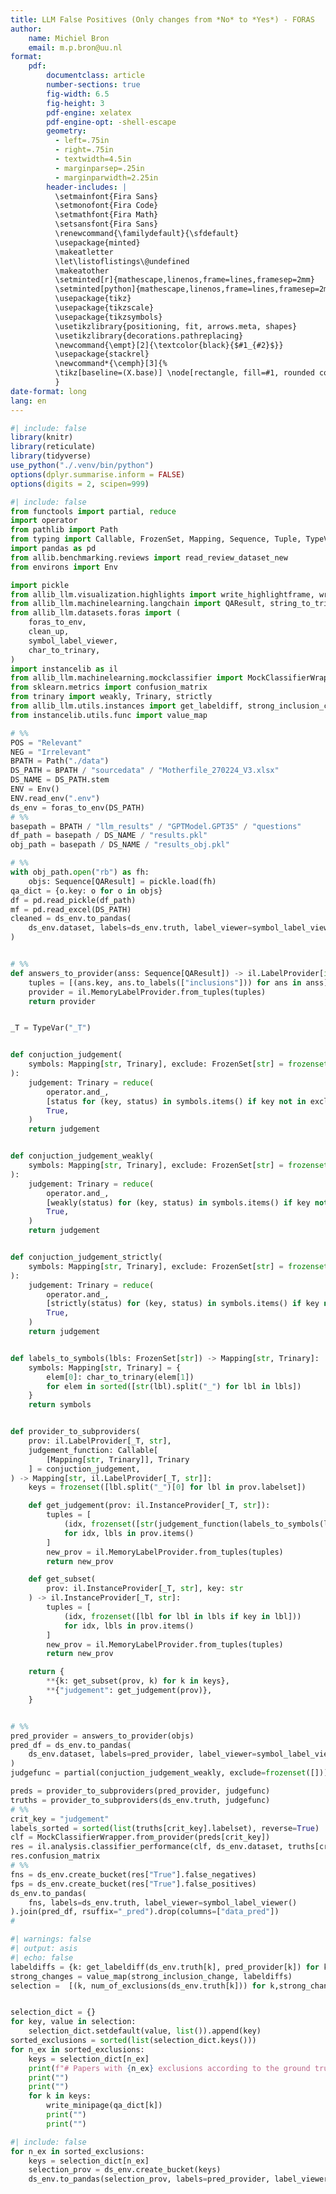 ```yaml
--- 
title: LLM False Positives (Only changes from *No* to *Yes*) - FORAS
author: 
    name: Michiel Bron
    email: m.p.bron@uu.nl
format:
    pdf:
        documentclass: article
        number-sections: true
        fig-width: 6.5
        fig-height: 3
        pdf-engine: xelatex
        pdf-engine-opt: -shell-escape
        geometry:
          - left=.75in
          - right=.75in
          - textwidth=4.5in
          - marginparsep=.25in
          - marginparwidth=2.25in
        header-includes: |
          \setmainfont{Fira Sans}
          \setmonofont{Fira Code}
          \setmathfont{Fira Math}
          \setsansfont{Fira Sans}
          \renewcommand{\familydefault}{\sfdefault}
          \usepackage{minted}
          \makeatletter
          \let\listoflistings\@undefined
          \makeatother
          \setminted[r]{mathescape,linenos,frame=lines,framesep=2mm}
          \setminted[python]{mathescape,linenos,frame=lines,framesep=2mm}
          \usepackage{tikz}
          \usepackage{tikzscale}
          \usepackage{tikzsymbols}
          \usetikzlibrary{positioning, fit, arrows.meta, shapes}
          \usetikzlibrary{decorations.pathreplacing}
          \newcommand{\empt}[2]{\textcolor{black}{$#1_{#2}$}}
          \usepackage{stackrel}
          \newcommand*{\cemph}[3]{%
          \tikz[baseline=(X.base)] \node[rectangle, fill=#1, rounded corners, inner sep=0.5mm, fill opacity=0.5,draw opacity=1,text opacity=1] (X) {$\stackrel{\texttt{#2}}{\textsf{#3}}$};%
          }
date-format: long
lang: en
---
```


```r
#| include: false
library(knitr)
library(reticulate)
library(tidyverse)
use_python("./.venv/bin/python")
options(dplyr.summarise.inform = FALSE)
options(digits = 2, scipen=999)
```

```python
#| include: false
from functools import partial, reduce
import operator
from pathlib import Path
from typing import Callable, FrozenSet, Mapping, Sequence, Tuple, TypeVar
import pandas as pd
from allib.benchmarking.reviews import read_review_dataset_new
from environs import Env

import pickle
from allib_llm.visualization.highlights import write_highlightframe, write_results, write_slide, write_section, write_minipage
from allib_llm.machinelearning.langchain import QAResult, string_to_trinary
from allib_llm.datasets.foras import (
    foras_to_env,
    clean_up,
    symbol_label_viewer,
    char_to_trinary,
)
import instancelib as il
from allib_llm.machinelearning.mockclassifier import MockClassifierWrapper
from sklearn.metrics import confusion_matrix
from trinary import weakly, Trinary, strictly
from allib_llm.utils.instances import get_labeldiff, strong_inclusion_change, num_of_exclusions
from instancelib.utils.func import value_map

# %%
POS = "Relevant"
NEG = "Irrelevant"
BPATH = Path("./data")
DS_PATH = BPATH / "sourcedata" / "Motherfile_270224_V3.xlsx"
DS_NAME = DS_PATH.stem
ENV = Env()
ENV.read_env(".env")
ds_env = foras_to_env(DS_PATH)
# %%
basepath = BPATH / "llm_results" / "GPTModel.GPT35" / "questions"
df_path = basepath / DS_NAME / "results.pkl"
obj_path = basepath / DS_NAME / "results_obj.pkl"

# %%
with obj_path.open("rb") as fh:
    objs: Sequence[QAResult] = pickle.load(fh)
qa_dict = {o.key: o for o in objs}
df = pd.read_pickle(df_path)
mf = pd.read_excel(DS_PATH)
cleaned = ds_env.to_pandas(
    ds_env.dataset, labels=ds_env.truth, label_viewer=symbol_label_viewer()
)


# %%
def answers_to_provider(anss: Sequence[QAResult]) -> il.LabelProvider[int, str]:
    tuples = [(ans.key, ans.to_labels(["inclusions"])) for ans in anss]
    provider = il.MemoryLabelProvider.from_tuples(tuples)
    return provider


_T = TypeVar("_T")


def conjuction_judgement(
    symbols: Mapping[str, Trinary], exclude: FrozenSet[str] = frozenset()
):
    judgement: Trinary = reduce(
        operator.and_,
        [status for (key, status) in symbols.items() if key not in exclude],
        True,
    )
    return judgement


def conjuction_judgement_weakly(
    symbols: Mapping[str, Trinary], exclude: FrozenSet[str] = frozenset()
):
    judgement: Trinary = reduce(
        operator.and_,
        [weakly(status) for (key, status) in symbols.items() if key not in exclude],
        True,
    )
    return judgement


def conjuction_judgement_strictly(
    symbols: Mapping[str, Trinary], exclude: FrozenSet[str] = frozenset()
):
    judgement: Trinary = reduce(
        operator.and_,
        [strictly(status) for (key, status) in symbols.items() if key not in exclude],
        True,
    )
    return judgement


def labels_to_symbols(lbls: FrozenSet[str]) -> Mapping[str, Trinary]:
    symbols: Mapping[str, Trinary] = {
        elem[0]: char_to_trinary(elem[1])
        for elem in sorted([str(lbl).split("_") for lbl in lbls])
    }
    return symbols


def provider_to_subproviders(
    prov: il.LabelProvider[_T, str],
    judgement_function: Callable[
        [Mapping[str, Trinary]], Trinary
    ] = conjuction_judgement,
) -> Mapping[str, il.LabelProvider[_T, str]]:
    keys = frozenset([lbl.split("_")[0] for lbl in prov.labelset])

    def get_judgement(prov: il.InstanceProvider[_T, str]):
        tuples = [
            (idx, frozenset([str(judgement_function(labels_to_symbols(lbls)))]))
            for idx, lbls in prov.items()
        ]
        new_prov = il.MemoryLabelProvider.from_tuples(tuples)
        return new_prov

    def get_subset(
        prov: il.InstanceProvider[_T, str], key: str
    ) -> il.InstanceProvider[_T, str]:
        tuples = [
            (idx, frozenset([lbl for lbl in lbls if key in lbl]))
            for idx, lbls in prov.items()
        ]
        new_prov = il.MemoryLabelProvider.from_tuples(tuples)
        return new_prov

    return {
        **{k: get_subset(prov, k) for k in keys},
        **{"judgement": get_judgement(prov)},
    }


# %%
pred_provider = answers_to_provider(objs)
pred_df = ds_env.to_pandas(
    ds_env.dataset, labels=pred_provider, label_viewer=symbol_label_viewer()
)
judgefunc = partial(conjuction_judgement_weakly, exclude=frozenset([]))

preds = provider_to_subproviders(pred_provider, judgefunc)
truths = provider_to_subproviders(ds_env.truth, judgefunc)
# %%
crit_key = "judgement"
labels_sorted = sorted(list(truths[crit_key].labelset), reverse=True)
clf = MockClassifierWrapper.from_provider(preds[crit_key])
res = il.analysis.classifier_performance(clf, ds_env.dataset, truths[crit_key])
res.confusion_matrix
# %%
fns = ds_env.create_bucket(res["True"].false_negatives)
fps = ds_env.create_bucket(res["True"].false_positives)
ds_env.to_pandas(
    fns, labels=ds_env.truth, label_viewer=symbol_label_viewer()
).join(pred_df, rsuffix="_pred").drop(columns=["data_pred"])
#
```

```python
#| warnings: false
#| output: asis
#| echo: false
labeldiffs = {k: get_labeldiff(ds_env.truth[k], pred_provider[k]) for k in fps}
strong_changes = value_map(strong_inclusion_change, labeldiffs)
selection =  [(k, num_of_exclusions(ds_env.truth[k])) for k,strong_change in strong_changes.items() if strong_change]


selection_dict = {}
for key, value in selection:
    selection_dict.setdefault(value, list()).append(key)
sorted_exclusions = sorted(list(selection_dict.keys()))
for n_ex in sorted_exclusions:
    keys = selection_dict[n_ex]
    print(f"# Papers with {n_ex} exclusions according to the ground truth" + " {.unnumbered}")
    print("")
    print("")
    for k in keys:
        write_minipage(qa_dict[k])
        print("")
        print("")
```
```python
#| include: false
for n_ex in sorted_exclusions:
    keys = selection_dict[n_ex]
    selection_prov = ds_env.create_bucket(keys)
    ds_env.to_pandas(selection_prov, labels=pred_provider, label_viewer=symbol_label_viewer()).to_excel(f"output/export_{n_ex}.xlsx")
```